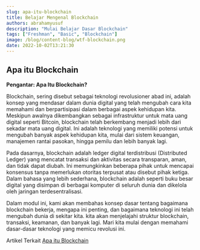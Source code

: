 ```yaml
---
slug: apa-itu-blockchain
title: Belajar Mengenal Blockchain
authors: abrahamyusuf
description: "Mulai Belajar Dasar Blockchain"
tags: ["Freshman", "Basic", "Blockchain"]
image: /blog/content-blog/wtf-blockchain.png
date: 2022-10-02T13:21:30
---
```




## **Apa itu Blockchain**

**Pengantar: Apa Itu Blockchain?**

Blockchain, sering disebut sebagai teknologi revolusioner abad ini, adalah konsep yang mendasar dalam dunia digital yang telah mengubah cara kita memahami dan berpartisipasi dalam berbagai aspek kehidupan kita. Meskipun awalnya dikembangkan sebagai infrastruktur untuk mata uang digital seperti Bitcoin, blockchain telah berkembang menjadi lebih dari sekadar mata uang digital. Ini adalah teknologi yang memiliki potensi untuk mengubah banyak aspek kehidupan kita, mulai dari sistem keuangan, manajemen rantai pasokan, hingga pemilu dan lebih banyak lagi.

Pada dasarnya, blockchain adalah ledger digital terdistribusi (Distributed Ledger) yang mencatat transaksi dan aktivitas secara transparan, aman, dan tidak dapat diubah. Ini memungkinkan beberapa pihak untuk mencapai konsensus tanpa memerlukan otoritas terpusat atau disebut pihak ketiga. Dalam bahasa yang lebih sederhana, blockchain adalah seperti buku besar digital yang disimpan di berbagai komputer di seluruh dunia dan dikelola oleh jaringan terdesentralisasi.

Dalam modul ini, kami akan membahas konsep dasar tentang bagaimana blockchain bekerja, mengapa ini penting, dan bagaimana teknologi ini telah mengubah dunia di sekitar kita. kita akan menjelajahi struktur blockchain, transaksi, keamanan, dan banyak lagi. Mari kita mulai dengan memahami dasar-dasar teknologi yang memicu revolusi ini.


Artikel Terkait [Apa itu Blockchain](/blog/apa-itu-blockchain)
